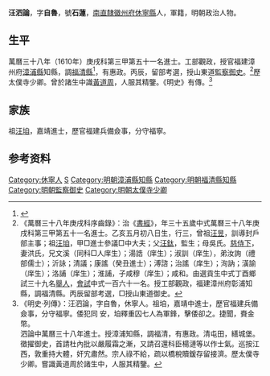 {{明清人物信息框
| 姓名 = 汪泗論
| 原名 =
| 圖片名稱= 
| 圖片大小 =
| 圖片說明 = 
| 最高職務 = 太僕寺少卿
| 國家 = 大明 
| 爵位 =
| 籍貫 = [[南直隸|南直隸]][[徽州府|徽州府]][[休寧縣|休寧縣]]
| 族裔 = 
| 旗籍 = 
| 字號 = 字自魯，號石蓮
| 諡號 =
| 出生日期 = 乙亥五月初八日
| 出生地點 =
| 逝世日期 = 
| 逝世地點 =
| 墓葬 =
| 配偶 = 洪氏
| 親屬 = 曾祖[[汪昱|汪昱]]，祖[[汪垍|汪垍]]，父[[汪鈦|汪鈦]]，母吳氏
| 出身 =
* 萬曆三十八年庚戌科進士
| 經歷 =
| 著作 =  
}}
'''汪泗論'''{{BD|1575年||？年||W}}，字'''自魯'''，號'''石蓮'''，[[南直隸|南直隸]][[徽州府|徽州府]][[休寧縣|休寧縣]]人，軍籍，明朝政治人物。

==生平==
萬曆三十八年（1610年）庚戌科第三甲第五十一名進士。工部觀政，授官福建漳州府[[漳浦縣|漳浦縣]]知縣，調[[福清縣|福清縣]]<ref>{{cite news|title=福清市志  第四节　明代县衙|url=http://www.fzdqw.com/ShowText.asp?ToBook=1100&index=1135|accessdate=2013-08-11|newspaper=福州地情网|deadurl=yes|archiveurl=https://web.archive.org/web/20150528034308/http://www.fzdqw.com/ShowText.asp?ToBook=1100&index=1135|archivedate=2015-05-28}}</ref>，有惠政。丙辰，留部考選，授山東道[[監察御史|監察御史]]。<ref>《萬曆三十八年庚戌科序齒錄》：治《[[書經|書經]]》，年三十五歲中式萬曆三十八年庚戌科第三甲第五十一名進士。乙亥五月初八日生，行三，曾祖[[汪昱|汪昱]]，訓導封戶部主事；祖[[汪垍|汪垍]]，甲□進士參議□中大夫；父[[汪鈦|汪鈦]]，監生；母吳氏。[[慈侍下|慈侍下]]，妻洪氏，兄文溪（同科□人庠生）；湯誥（庠生）；淑訓（庠生），弟汝詢（禮部儒士）；沂詠；清議；康謠（癸丑進士）；溥諮；治謠（庠生）；洵訥；潢諭（庠生）；洛誧（庠生）；淮誧，子咸穆（庠生）；咸和。由選貢生中式丁酉鄉試三十九名[[舉人|舉人]]，[[會試|會試]]中式一百六十一名。授工部觀政，福建漳州府彰浦知縣，調福清縣。丙辰留部考選，□授山東道御史。</ref>歷太僕寺少卿。曾於諸生中識[[黃道周|黃道周]]，人服其精鑒。《明史》有傳。<ref>《明史·列傳》：汪泗論，字自魯，休寧人。祖垍，嘉靖中進士，歷官福建兵備僉事，分守福寧。倭犯同 安，垍釋重囚七人為軍鋒，擊倭卻之。捷聞，賚金幣。<br>泗論中萬曆三十八年進士。授漳浦知縣，調福清，有惠政。清屯田，繕城堡。徵擢御史，首請杜內批以嚴履霜之漸，又請召還科臣楊漣等以作士氣。巡按江西，敦重持大體，奸宄肅然。宗人祿不給，疏以橋稅贖鍰存留接濟。歷太僕寺少卿。嘗識黃道周於諸生中，人服其精鑒。</ref>

==家族==
祖[[汪垍|汪垍]]，嘉靖進士，歷官福建兵備僉事，分守福寧。

== 参考资料 ==
{{reflist}}

{{start box}}
{{s-off}}
{{s-before|[[黃應舉|黃應舉]]}}
{{s-title|明朝漳浦縣知縣|1610年}}
{{s-after|[[區龍禎|區龍禎]]}}
{{end box}}

{{萬曆三十八年庚戌科殿试金榜}}

{{Authority control}}

{{DEFAULTSORT:Wang汪}}
[[Category:休寧人|Category:休寧人]]
[[Category:汪姓|S]]
[[Category:明朝漳浦縣知縣|Category:明朝漳浦縣知縣]]
[[Category:明朝福清縣知縣|Category:明朝福清縣知縣]]
[[Category:明朝監察御史|Category:明朝監察御史]]
[[Category:明朝太僕寺少卿|Category:明朝太僕寺少卿]]